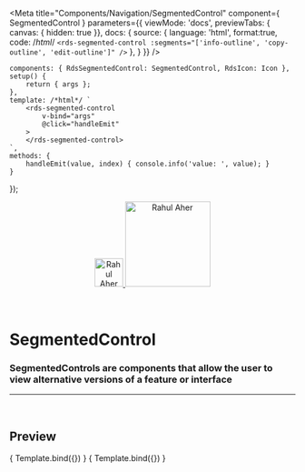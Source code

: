 
<Meta
	title="Components/Navigation/SegmentedControl"
	component={ SegmentedControl }
	parameters={{
		viewMode: 'docs',
		previewTabs: { canvas: { hidden: true }},
		docs: {
			source: {
				language: 'html',
				format:true,
				code: /*html*/ 
`<rds-segmented-control
	:segments="['info-outline', 'copy-outline', 'edit-outline']"
/>`
			},
		}
	}}
/>

	components: { RdsSegmentedControl: SegmentedControl, RdsIcon: Icon },
	setup() {
		return { args };
	},
	template: /*html*/ `
		<rds-segmented-control
			v-bind="args"
			@click="handleEmit"
		>
		</rds-segmented-control>
	`,
	methods: {
		handleEmit(value, index) { console.info('value: ', value); }
	}
});

<div align="center" style={{display: 'flex'}}>
    <a href="https://rahulaher.netlify.app">
        <img src="https://rahulaher.netlify.app/img/logo/glyph-black-colored.svg" alt="Rahul Aher logo" width="50" />
        <img src="https://rahulaher.netlify.app/img/logo/word-black-colored.svg" alt="Rahul Aher" width="150" />
    </a>
</div>

<br />
<br />

# SegmentedControl

### SegmentedControls are components that allow the user to view alternative versions of a feature or interface
---
<br />

## Preview

<Canvas>
	<Story
		name="SegmentedControl1"
		args={{
			segments: ['info-outline', 'copy-outline', 'edit-outline'],
			withIcon: false,
		}}
	>
		{ Template.bind({}) }
	</Story>
</Canvas>

<ArgsTable story="SegmentedControl1" />

<Canvas>
	<Story
		name="SegmentedControl2"
		args={{
			segments: ['info-outline', 'copy-outline', 'edit-outline'],
			segmentsTooltipText: ['info', 'copy', 'edit'],
			withIcon: true,
		}}
	>
		{ Template.bind({}) }
	</Story>
</Canvas>

<ArgsTable story="SegmentedControl2" />